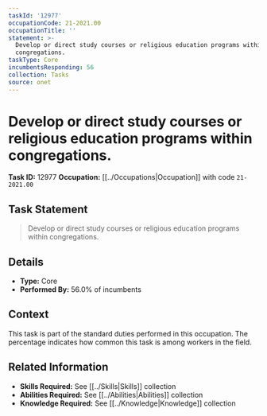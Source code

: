 ```yaml
---
taskId: '12977'
occupationCode: 21-2021.00
occupationTitle: ''
statement: >-
  Develop or direct study courses or religious education programs within
  congregations.
taskType: Core
incumbentsResponding: 56
collection: Tasks
source: onet
---
```

# Develop or direct study courses or religious education programs within congregations.

**Task ID:** 12977
**Occupation:** [[../Occupations|Occupation]] with code `21-2021.00`

## Task Statement

> Develop or direct study courses or religious education programs within congregations.

## Details

- **Type:** Core
- **Performed By:** 56.0% of incumbents

## Context

This task is part of the standard duties performed in this occupation. The percentage indicates how common this task is among workers in the field.

## Related Information

- **Skills Required:** See [[../Skills|Skills]] collection
- **Abilities Required:** See [[../Abilities|Abilities]] collection
- **Knowledge Required:** See [[../Knowledge|Knowledge]] collection
